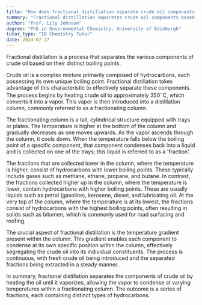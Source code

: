 ```yaml
---
title: "How does fractional distillation separate crude oil components?"
summary: "Fractional distillation separates crude oil components based on their different boiling points."
author: "Prof. Lily Johnson"
degree: "PhD in Environmental Chemistry, University of Edinburgh"
tutor_type: "IB Chemistry Tutor"
date: 2024-07-27
---
```


Fractional distillation is a process that separates the various components of crude oil based on their distinct boiling points.

Crude oil is a complex mixture primarily composed of hydrocarbons, each possessing its own unique boiling point. Fractional distillation takes advantage of this characteristic to effectively separate these components. The process begins by heating crude oil to approximately $350^\circ \text{C}$, which converts it into a vapor. This vapor is then introduced into a distillation column, commonly referred to as a fractionating column.

The fractionating column is a tall, cylindrical structure equipped with trays or plates. The temperature is higher at the bottom of the column and gradually decreases as one moves upwards. As the vapor ascends through the column, it cools down. When the temperature falls below the boiling point of a specific component, that component condenses back into a liquid and is collected on one of the trays; this liquid is referred to as a 'fraction'.

The fractions that are collected lower in the column, where the temperature is higher, consist of hydrocarbons with lower boiling points. These typically include gases such as methane, ethane, propane, and butane. In contrast, the fractions collected higher up in the column, where the temperature is lower, contain hydrocarbons with higher boiling points. These are usually liquids such as petrol (gasoline), kerosene, diesel, and lubricating oil. At the very top of the column, where the temperature is at its lowest, the fractions consist of hydrocarbons with the highest boiling points, often resulting in solids such as bitumen, which is commonly used for road surfacing and roofing.

The crucial aspect of fractional distillation is the temperature gradient present within the column. This gradient enables each component to condense at its own specific position within the column, effectively segregating the crude oil into its individual constituents. The process is continuous, with fresh crude oil being introduced and the separated fractions being extracted in a steady manner.

In summary, fractional distillation separates the components of crude oil by heating the oil until it vaporizes, allowing the vapor to condense at varying temperatures within a fractionating column. The outcome is a series of fractions, each containing distinct types of hydrocarbons.
    